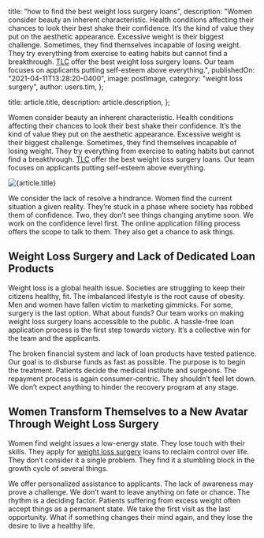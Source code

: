 
  title: "how to find the best weight loss surgery loans",
  description:
    "Women consider beauty an inherent characteristic. Health conditions affecting their chances to look their best shake their confidence. It’s the kind of value they put on the aesthetic appearance. Excessive weight is their biggest challenge. Sometimes, they find themselves incapable of losing weight. They try everything from exercise to eating habits but cannot find a breakthrough. [TLC](https://tlc.com.au/) offer the best weight loss surgery loans. Our team focuses on applicants putting self-esteem above everything.",
  publishedOn: "2021-04-11T13:28:20-0400",
  image: postImage,
  category: "weight loss surgery",
  author: users.tim,
};

  title: article.title,
  description: article.description,
};


Women consider beauty an inherent characteristic. Health conditions affecting their chances to look their best shake their confidence. It’s the kind of value they put on the aesthetic appearance. Excessive weight is their biggest challenge. Sometimes, they find themselves incapable of losing weight. They try everything from exercise to eating habits but cannot find a breakthrough. [TLC](https://tlc.com.au/) offer the best weight loss surgery loans. Our team focuses on applicants putting self-esteem above everything.

<Image src={postImage} alt={article.title} />

We consider the lack of resolve a hindrance. Women find the current situation a given reality. They’re stuck in a phase where society has robbed them of confidence. Two, they don’t see things changing anytime soon. We work on the confidence level first. The online application filling process offers the scope to talk to them. They also get a chance to ask things.

## Weight Loss Surgery and Lack of Dedicated Loan Products

Weight loss is a global health issue. Societies are struggling to keep their citizens healthy, fit. The imbalanced lifestyle is the root cause of obesity. Men and women have fallen victim to marketing gimmicks. For some, surgery is the last option. What about funds? Our team works on making weight loss surgery loans accessible to the public. A hassle-free loan application process is the first step towards victory. It’s a collective win for the team and the applicants.

The broken financial system and lack of loan products have tested patience. Our goal is to disburse funds as fast as possible. The purpose is to begin the treatment. Patients decide the medical institute and surgeons. The repayment process is again consumer-centric. They shouldn’t feel let down. We don’t expect anything to hinder the recovery program at any stage.

## Women Transform Themselves to a New Avatar Through Weight Loss Surgery

Women find weight issues a low-energy state. They lose touch with their skills. They apply for [weight loss surgery](https://tlc.com.au/weight-loss-surgery-harmonal-changes/) loans to reclaim control over life. They don’t consider it a single problem. They find it a stumbling block in the growth cycle of several things.

We offer personalized assistance to applicants. The lack of awareness may prove a challenge. We don’t want to leave anything on fate or chance. The rhythm is a deciding factor. Patients suffering from excess weight often accept things as a permanent state. We take the first visit as the last opportunity. What if something changes their mind again, and they lose the desire to live a healthy life.
